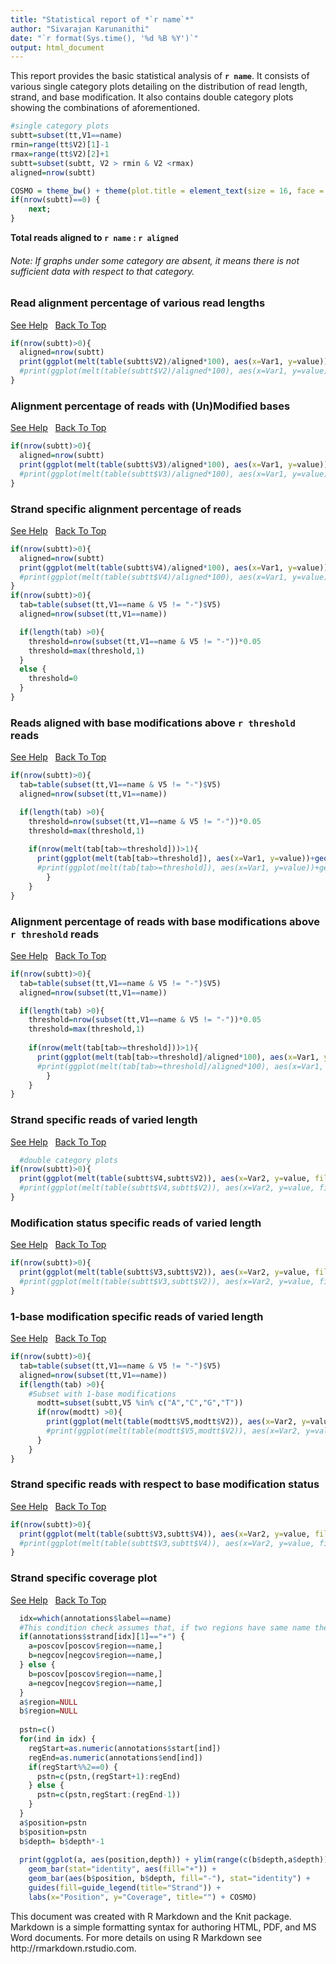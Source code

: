 ```yaml
---
title: "Statistical report of *`r name`*"
author: "Sivarajan Karunanithi"
date: "`r format(Sys.time(), '%d %B %Y')`"
output: html_document
---
```


This report provides the basic statistical analysis of **`r name`**. It consists of various single category plots detailing on the distribution of read length, strand, and base modification. It also contains double category plots showing the combinations of aforementioned.

```r
#single category plots
subtt=subset(tt,V1==name)
rmin=range(tt$V2)[1]-1
rmax=range(tt$V2)[2]+1
subtt=subset(subtt, V2 > rmin & V2 <rmax)
aligned=nrow(subtt)

COSMO = theme_bw() + theme(plot.title = element_text(size = 16, face = "bold", hjust = 0.5), axis.title.x = element_text(size = 16, face = "bold"), axis.title.y = element_text(size = 16, face = "bold"), axis.text.x = element_text(size = 14, face = "bold"), axis.text.y = element_text(size = 14,face = "bold"), legend.title = element_text(size = 14, face = "bold"), legend.text = element_text(size = 14, face = "bold"))
if(nrow(subtt)==0) {
	next;
}
```

**Total reads aligned to `r name` : `r aligned`**

###### Note: If graphs under some category are absent, it means there is not sufficient data with respect to that category. {#top}

### Read alignment percentage of various read lengths

<a href="https://github.com/SchulzLab/RAPID/blob/master/PlotInfo.md#read-alignment-percentage-of-various-read-lengths" target="_blank">See Help</a>  &nbsp; [Back To Top](#top)

```r
if(nrow(subtt)>0){
  aligned=nrow(subtt)
  print(ggplot(melt(table(subtt$V2)/aligned*100), aes(x=Var1, y=value))+geom_bar(stat = "identity")+xlab("Read Length")+ylab("% of aligned reads") + COSMO)
  #print(ggplot(melt(table(subtt$V2)/aligned*100), aes(x=Var1, y=value))+geom_bar(stat = "identity")+ggtitle(paste("Read Length",name,aligned,sep=" - "))+xlab("Read Length")+ylab("% of aligned reads") + COSMO)
}
```

### Alignment percentage of reads with (Un)Modified bases

<a href="https://github.com/SchulzLab/RAPID/blob/master/PlotInfo.md#alignment-percentage-of-reads-with-unmodified-bases" target="_blank">See Help</a>  &nbsp; [Back To Top](#top)

```r
if(nrow(subtt)>0){
  aligned=nrow(subtt)  
  print(ggplot(melt(table(subtt$V3)/aligned*100), aes(x=Var1, y=value))+geom_bar(stat = "identity")+xlab("Modified?")+ylab("% of aligned reads")+COSMO)
  #print(ggplot(melt(table(subtt$V3)/aligned*100), aes(x=Var1, y=value))+geom_bar(stat = "identity")+ggtitle(paste("Modifications",name,aligned,sep=" - "))+xlab("Modified?")+ylab("% of aligned reads")+COSMO)
}
```

### Strand specific alignment percentage of reads

<a href="https://github.com/SchulzLab/RAPID/blob/master/PlotInfo.md#strand-specific-alignment-percentage-of-reads" target="_blank">See Help</a>  &nbsp; [Back To Top](#top)

```r
if(nrow(subtt)>0){
  aligned=nrow(subtt)  
  print(ggplot(melt(table(subtt$V4)/aligned*100), aes(x=Var1, y=value))+geom_bar(stat = "identity")+xlab("Strand")+ylab("% of aligned reads") + COSMO)
  #print(ggplot(melt(table(subtt$V4)/aligned*100), aes(x=Var1, y=value))+geom_bar(stat = "identity")+ggtitle(paste("Strand distribution",name,aligned,sep=" - "))+xlab("Strand")+ylab("% of aligned reads") + COSMO)
}
if(nrow(subtt)>0){  
  tab=table(subset(tt,V1==name & V5 != "-")$V5)
  aligned=nrow(subset(tt,V1==name))

  if(length(tab) >0){
    threshold=nrow(subset(tt,V1==name & V5 != "-"))*0.05
    threshold=max(threshold,1)
  }
  else {
    threshold=0
  }
}
```

### Reads aligned with base modifications above `r threshold` reads

<a href="https://github.com/SchulzLab/RAPID/blob/master/PlotInfo.md#reads-aligned-with-base-modifications-above-n-reads" target="_blank">See Help</a>  &nbsp; [Back To Top](#top)

```r
if(nrow(subtt)>0){  
  tab=table(subset(tt,V1==name & V5 != "-")$V5)
  aligned=nrow(subset(tt,V1==name))

  if(length(tab) >0){
    threshold=nrow(subset(tt,V1==name & V5 != "-"))*0.05
    threshold=max(threshold,1)
    
    if(nrow(melt(tab[tab>=threshold]))>1){
      print(ggplot(melt(tab[tab>=threshold]), aes(x=Var1, y=value))+geom_bar(stat = "identity")+xlab("Base")+ylab("Count") + COSMO)
      #print(ggplot(melt(tab[tab>=threshold]), aes(x=Var1, y=value))+geom_bar(stat = "identity")+ggtitle(paste("Read Modifications Above ",threshold,"Reads", name, sep=" "))+xlab("Base")+ylab("Count") + COSMO)
		}
	}
}

```

### Alignment percentage of reads with base modifications above `r threshold` reads

<a href="https://github.com/SchulzLab/RAPID/blob/master/PlotInfo.md#alignment-percentage-of-reads-with-base-modifications-above-n-reads" target="_blank">See Help</a>  &nbsp; [Back To Top](#top)

```r
if(nrow(subtt)>0){  
  tab=table(subset(tt,V1==name & V5 != "-")$V5)
  aligned=nrow(subset(tt,V1==name))

  if(length(tab) >0){
    threshold=nrow(subset(tt,V1==name & V5 != "-"))*0.05
    threshold=max(threshold,1)
    
    if(nrow(melt(tab[tab>=threshold]))>1){
      print(ggplot(melt(tab[tab>=threshold]/aligned*100), aes(x=Var1, y=value))+geom_bar(stat = "identity")+xlab("Base")+ ylab("% of reads aligned") + COSMO)
      #print(ggplot(melt(tab[tab>=threshold]/aligned*100), aes(x=Var1, y=value))+geom_bar(stat = "identity")+ggtitle(paste("Read Modifications Above ",threshold,"Reads", name, sep=" "))+xlab("Base")+ylab("% of reads aligned") + COSMO)
		}
	}
}
```

### Strand specific reads of varied length

<a href="https://github.com/SchulzLab/RAPID/blob/master/PlotInfo.md#strand-specific-reads-of-varied-length" target="_blank">See Help</a>  &nbsp; [Back To Top](#top)

```r
  #double category plots
if(nrow(subtt)>0){ 
  print(ggplot(melt(table(subtt$V4,subtt$V2)), aes(x=Var2, y=value, fill=Var1))+geom_bar(stat = "identity")+xlab("Read Length")+ylab("Count") + guides(fill=guide_legend(title="Strand")) + COSMO)
  #print(ggplot(melt(table(subtt$V4,subtt$V2)), aes(x=Var2, y=value, fill=Var1))+geom_bar(stat = "identity")+ggtitle(paste("Read Length & Strand Distribution", name, sep=" - "))+xlab("Read Length")+ylab("Count") + guides(fill=guide_legend(title="Strand")) + COSMO)
}
```

### Modification status specific reads of varied length

<a href="https://github.com/SchulzLab/RAPID/blob/master/PlotInfo.md#modification-status-specific-reads-of-varied-length" target="_blank">See Help</a>  &nbsp; [Back To Top](#top)

```r
if(nrow(subtt)>0){ 
  print(ggplot(melt(table(subtt$V3,subtt$V2)), aes(x=Var2, y=value, fill=Var1))+geom_bar(stat = "identity")+xlab("Read Length")+ylab("Count") + guides(fill=guide_legend(title="Modified?")) + COSMO)
  #print(ggplot(melt(table(subtt$V3,subtt$V2)), aes(x=Var2, y=value, fill=Var1))+geom_bar(stat = "identity")+ggtitle(paste("Read Length & Modifications", name, sep=" - "))+xlab("Read Length")+ylab("Count") + guides(fill=guide_legend(title="Modified?")) + COSMO)
}
```

### 1-base modification specific reads of varied length

<a href="https://github.com/SchulzLab/RAPID/blob/master/PlotInfo.md#1-base-modification-specific-reads-of-varied-length" target="_blank">See Help</a>  &nbsp; [Back To Top](#top)

```r
if(nrow(subtt)>0){  
  tab=table(subset(tt,V1==name & V5 != "-")$V5)
  aligned=nrow(subset(tt,V1==name))
  if(length(tab) >0){
    #Subset with 1-base modifications
      modtt=subset(subtt,V5 %in% c("A","C","G","T"))
      if(nrow(modtt) >0){
        print(ggplot(melt(table(modtt$V5,modtt$V2)), aes(x=Var2, y=value, fill=Var1))+geom_bar(stat = "identity")+xlab("Read Length")+ylab("Count") + guides(fill=guide_legend(title="Base")) + COSMO)
        #print(ggplot(melt(table(modtt$V5,modtt$V2)), aes(x=Var2, y=value, fill=Var1))+geom_bar(stat = "identity")+ggtitle(paste("Read Length by modified base", name, sep=" - "))+xlab("Read Length")+ylab("Count") + guides(fill=guide_legend(title="Base")) + COSMO)
      }
    }
}
```

### Strand specific reads with respect to base modification status

<a href="https://github.com/SchulzLab/RAPID/blob/master/PlotInfo.md#strand-specific-reads-with-respect-to-base-modification-status" target="_blank">See Help</a>  &nbsp; [Back To Top](#top)

```r
if(nrow(subtt)>0){ 
  print(ggplot(melt(table(subtt$V3,subtt$V4)), aes(x=Var2, y=value, fill=Var1))+geom_bar(stat = "identity")+xlab("Strand")+ylab("Count") + guides(fill=guide_legend(title="Modified?")) + COSMO)
  #print(ggplot(melt(table(subtt$V3,subtt$V4)), aes(x=Var2, y=value, fill=Var1))+geom_bar(stat = "identity")+ggtitle(paste("Read Modifications & Strand", name, sep=" - "))+xlab("Strand")+ylab("Count") + guides(fill=guide_legend(title="Modified?")) + COSMO)
}
```

### Strand specific coverage plot

<a href="https://github.com/SchulzLab/RAPID/blob/master/PlotInfo.md#strand-specific-coverage-plot" target="_blank">See Help</a>  &nbsp; [Back To Top](#top)

```r
  idx=which(annotations$label==name)
  #This condition check assumes that, if two regions have same name then it should have same strand as well.
  if(annotations$strand[idx][1]=="+") { 
    a=poscov[poscov$region==name,]
    b=negcov[negcov$region==name,]  
  } else {
    b=poscov[poscov$region==name,]
    a=negcov[negcov$region==name,]
  }
  a$region=NULL
  b$region=NULL
  
  pstn=c()
  for(ind in idx) {
    regStart=as.numeric(annotations$start[ind])
    regEnd=as.numeric(annotations$end[ind])
    if(regStart%%2==0) { 
      pstn=c(pstn,(regStart+1):regEnd)
    } else {
      pstn=c(pstn,regStart:(regEnd-1))
    }
  }
  a$position=pstn
  b$position=pstn
  b$depth= b$depth*-1
  
  print(ggplot(a, aes(position,depth)) + ylim(range(c(b$depth,a$depth))) + 
    geom_bar(stat="identity", aes(fill="+")) + 
    geom_bar(aes(b$position, b$depth, fill="-"), stat="identity") + 
    guides(fill=guide_legend(title="Strand")) +
    labs(x="Position", y="Coverage", title="") + COSMO)
```

This document was created with R Markdown and the Knit package. Markdown is a simple formatting syntax for authoring HTML, PDF, and MS Word documents. For more details on using R Markdown see http://rmarkdown.rstudio.com.